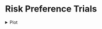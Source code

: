 # **Risk Preference Trials**

<!-- Risky Trial Plots -->

<details>
  <summary>
  Plot
  </summary>
  
<br>
  
```r
source('r-scripts/exp-1b/risky_trials_plots.R')
plt_risky_std_blks
```

Errorbars = 95% CI

<br>

Blocks 1 - 4 Results
```r
kable(risky_sum_stats, 'html', digits = 3) %>%
  kable_classic(full_width = T, position = "center", html_font = "Arial")
```

</details> 
